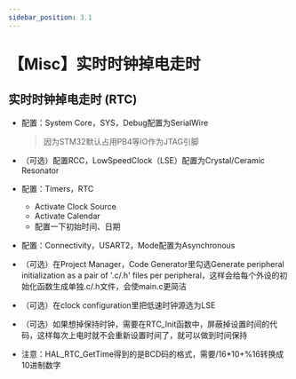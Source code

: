 ```yaml
---
sidebar_position: 3.1
---
```

# 【Misc】实时时钟掉电走时
## 实时时钟掉电走时 (RTC)

- 配置：System Core，SYS，Debug配置为SerialWire

  > 因为STM32默认占用PB4等IO作为JTAG引脚

- （可选）配置RCC，LowSpeedClock（LSE）配置为Crystal/Ceramic Resonator

- 配置：Timers，RTC
  - Activate Clock Source
  - Activate Calendar
  - 配置一下初始时间、日期
  
- 配置：Connectivity，USART2，Mode配置为Asynchronous

- （可选）在Project Manager，Code Generator里勾选Generate peripheral initialization as a pair of '.c/.h' files per peripheral，这样会给每个外设的初始化函数生成单独.c/.h文件，会使main.c更简洁

- （可选）在clock configuration里把低速时钟源选为LSE

- （可选）如果想掉保持时钟，需要在RTC_Init函数中，屏蔽掉设置时间的代码，这样每次上电时就不会重新设置时间了，就可以做到时间保持

- 注意：HAL_RTC_GetTime得到的是BCD码的格式，需要/16*10+%16转换成10进制数字

